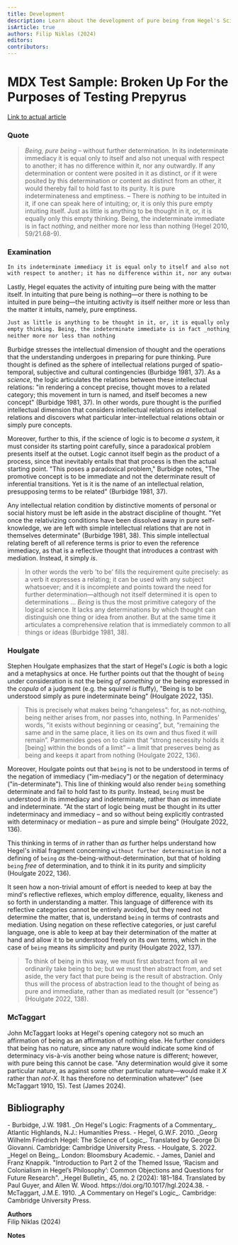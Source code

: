 ```yaml
---
title: Development
description: Learn about the development of pure being from Hegel's Science of Logic.
isArticle: true
authors: Filip Niklas (2024)
editors:
contributors:
---
```


# MDX Test Sample: Broken Up For the Purposes of Testing Prepyrus

[Link to actual article](https://github.com/systemphil/sphil/blob/main/src/pages/hegel/reference/being/development.mdx)

### Quote

> _Being, pure being_ &ndash; without further determination. In its
> indeterminate immediacy it is equal only to itself and also not unequal with
> respect to another; it has no difference within it, nor any outwardly. If any
> determination or content were posited in it as distinct, or if it were posited
> by this determination or content as distinct from an other, it would thereby
> fail to hold fast to its purity. It is pure indeterminateness and emptiness.
> &ndash; There is _nothing_ to be intuited in it, if one can speak here of
> intuiting; or, it is only this pure empty intuiting itself. Just as little is
> anything to be thought in it, or, it is equally only this empty thinking.
> Being, the indeterminate immediate is in fact _nothing_, and neither more nor
> less than nothing (Hegel 2010, 59/21.68-9).

### Examination

```md
In its indeterminate immediacy it is equal only to itself and also not unequal
with respect to another; it has no difference within it, nor any outwardly.
```

Lastly, Hegel equates the activity of intuiting pure being with the matter
itself. In intuiting that pure being is nothing&mdash;or there is nothing to be
intuited in pure being&mdash;the intuiting activity is itself neither more or
less than the matter it intuits, namely, pure emptiness.

[^1]: [Spinoza on Intuition from the Stanford Encyclopedia of Philosophy](https://plato.stanford.edu/entries/spinoza-epistemology-mind/#KindCognIIIIntu)

```md
Just as little is anything to be thought in it, or, it is equally only this
empty thinking. Being, the indeterminate immediate is in fact _nothing_, and
neither more nor less than nothing
```

Burbidge stresses the intellectual dimension of thought and the operations that
the understanding undergoes in preparing for pure thinking. Pure thought is
defined as the sphere of intellectual relations purged of spatio-temporal,
subjective and cultural contingencies (Burbidge 1981, 37). As a _science_, the
logic articulates the relations between these intellectual relations: "in
rendering a concept precise, thought moves to a related category; this movement
in turn is named, and itself becomes a new concept" (Burbidge 1981, 37). In
other words, pure thought is the purified intellectual dimension that considers
intellectual relations _as_ intellectual relations and discovers what particular
inter-intellectual relations obtain or simply pure concepts.

Moreover, further to this, if the science of logic is to become _a system_, it
must consider its starting point carefully, since a paradoxical problem presents
itself at the outset. Logic cannot itself begin as the product of a process,
since that inevitably entails that that process is then the actual starting
point. "This poses a paradoxical problem," Burbidge notes, "The promotive
concept is to be immediate and not the determinate result of inferential
transitions. Yet is it is the name of an intellectual relation, presupposing
terms to be related" (Burbidge 1981, 37).

Any intellectual relation condition by distinctive moments of personal or social
history must be left aside in the abstract discipline of thought. "Yet once the
relativizing conditions have been dissolved away in pure self-knowledge, we are
left with simple intellectual relations that are not in themselves determinate"
(Burbidge 1981, 38). This simple intellectual relating bereft of all reference
terms is prior to even the reference immediacy, as that is a reflective thought
that introduces a contrast with mediation. Instead, it simply _is_.

> In other words the verb 'to be' fills the requirement quite precisely: as a
> verb it expresses a relating; it can be used with any subject whatsoever; and
> it is incomplete and points toward the need for further
> determination&mdash;although not itself determined it is open to
> determinations ... _Being_ is thus the most primitive category of the logical
> science. It lacks any determinations by which thought can distinguish one
> thing or idea from another. But at the same time it articulates a
> comprehensive relation that is immediately common to all things or ideas
> (Burbidge 1981, 38).

### Houlgate

Stephen Houlgate emphasizes that the start of Hegel's _Logic_ is both a logic
and a metaphysics at once. He further points out that the thought of `being`
under consideration is not the being _of something_ or the being expressed in
the _copula_ of a judgment (e.g. the squirrel _is_ fluffy), "Being is to be
understood simply as pure indeterminate being" (Houlgate 2022, 135).

> This is precisely what makes being “changeless”: for, as not-nothing, being
> neither arises from, nor passes into, nothing. In Parmenides' words, “it
> exists without beginning or ceasing”, but, “remaining the same and in the same
> place, it lies on its own and thus fixed it will remain”. Parmenides goes on
> to claim that “strong necessity holds it [being] within the bonds of a limit”
> &ndash; a limit that preserves being as being and keeps it apart from nothing
> (Houlgate 2022, 136).

Moreover, Houlgate points out that `being` is not to be understood in terms of
the negation of immediacy ("im-mediacy") or the negation of determinacy
("in-determinate"). This line of thinking would also render `being` something
determinate and fail to hold fast to its purity. Instead, `being` must be
understood _in_ its immediacy and indeterminate, rather than _as_ immediate and
indeterminate. "At the start of logic being must be thought in its utter
indeterminacy and immediacy &ndash; and so without being explicitly contrasted
with determinacy or mediation &ndash; as pure and simple being" (Houlgate 2022,
136).

This thinking in terms of _in_ rather than _as_ further helps understand how
Hegel's initial fragment concerning `without further determination` is not a
defining of `being` _as_ the-being-without-determination, but that of holding
`being` _free_ of determination, and to think it in its purity and simplicity
(Houlgate 2022, 136).

It seen how a non-trivial amount of effort is needed to keep at bay the mind's
reflective reflexes, which employ difference, equality, likeness and so forth in
understanding a matter. This language of difference with its reflective
categories cannot be entirely avoided, but they need not determine the matter,
that is, understand `being` in terms of contrasts and mediation. Using negation
on these reflective categories, or just careful language, one is able to keep at
bay their determination of the matter at hand and allow it to be understood
freely on its own terms, which in the case of `being` means its simplicity and
purity (Houlgate 2022, 137).

> To think of being in this way, we must first abstract from all we ordinarily
> take being to be; but we must then abstract from, and set aside, the very fact
> that pure being is the result of abstraction. Only thus will the process of
> abstraction lead to the thought of being as pure and immediate, rather than as
> mediated result (or “essence”)(Houlgate 2022, 138).

### McTaggart

John McTaggart looks at Hegel's opening category not so much an affirmation of
being as an affirmation of nothing else. He further considers that being has no
nature, since any nature would indicate some kind of determinacy vis-à-vis
another being whose nature is different; however, with pure being this cannot be
case. "Any determination would give it some particular nature, as against some
other particular nature&mdash;would make it _X_ rather than _not-X_. It has
therefore no determination whatever" (see McTaggart 1910, 15). Test (James 2024).


## Bibliography

<div className="text-sm">
- Burbidge, J.W. 1981. _On Hegel's Logic: Fragments of a Commentary_. Atlantic Highlands, N.J.: Humanities Press.
- Hegel, G.W.F. 2010. _Georg Wilhelm Friedrich Hegel: The Science of Logic_. Translated by George Di Giovanni. Cambridge: Cambridge University Press.
- Houlgate, S. 2022. _Hegel on Being_. London: Bloomsbury Academic.
- James, Daniel and Franz Knappik. "Introduction to Part 2 of the Themed Issue, ‘Racism and Colonialism in Hegel’s Philosophy’: Common Objections and Questions for Future Research". _Hegel Bulletin_ 45, no. 2 (2024): 181–184. Translated by Paul Guyer, and Allen W. Wood.  https://doi.org/10.1017/hgl.2024.38.
- McTaggart, J.M.E. 1910. _A Commentary on Hegel's Logic_. Cambridge: Cambridge University Press.
</div>

**Authors**  
Filip Niklas (2024)

**Notes**